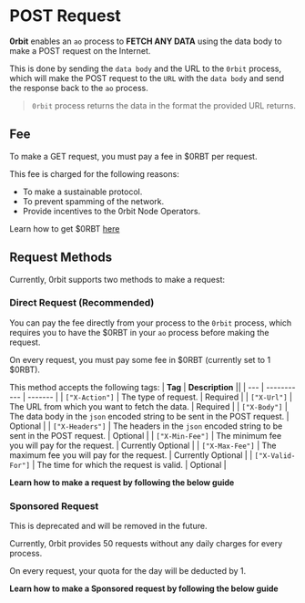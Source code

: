 

# POST Request

__0rbit__ enables an `ao` process to __FETCH ANY DATA__ using the data body to make a POST request on the Internet.

This is done by sending the `data body` and the URL to the `0rbit` process, which will make the POST request to the `URL` with the `data body` and send the response back to the `ao` process.

> `0rbit` process returns the data in the format the provided URL returns.

## Fee

To make a GET request, you must pay a fee in $0RBT per request. 

This fee is charged for the following reasons:
- To make a sustainable protocol. 
- To prevent spamming of the network.
- Provide incentives to the 0rbit Node Operators.

Learn how to get $0RBT [here](/protocol/token#how-to-get-0rbt)

## Request Methods

Currently, 0rbit supports two methods to make a request:

### Direct Request (Recommended)
You can pay the fee directly from your process to the `0rbit` process, which requires you to have the $0RBT in your `ao` process before making the request.

On every request, you must pay some fee in $0RBT (currently set to 1 $0RBT).

This method accepts the following tags:
| __Tag__ | __Description__ ||
| --- | ----------- | ------- |
| `["X-Action"]` | The type of request. | Required |
| `["X-Url"]` | The URL from which you want to fetch the data. | Required |
| `["X-Body"]` | The data body in the `json` encoded string to be sent in the POST request. | Optional |
| `["X-Headers"]` | The headers in the `json` encoded string to be sent in the POST request. | Optional |
| `["X-Min-Fee"]` | The minimum fee you will pay for the request. | Currently Optional |
| `["X-Max-Fee"]` | The maximum fee you will pay for the request. | Currently Optional |
| `["X-Valid-For"]` | The time for which the request is valid. | Optional |



__Learn how to make a request by following the below guide__

<Cards>
  <Card  title="Your First POST Request" href="/developer/post-request/first-post-request" />
</Cards>


### Sponsored Request

<Callout type="error" emoji="️🚫">
  This is deprecated and will be removed in the future.
</Callout>


Currently, 0rbit provides 50 requests without any daily charges for every process.

On every request, your quota for the day will be deducted by 1.

__Learn how to make a Sponsored request by following the below guide__

<Cards>
  <Card  title="Sponsored POST Request" href="/developer/post-request/sponsored-post-request" />
</Cards>